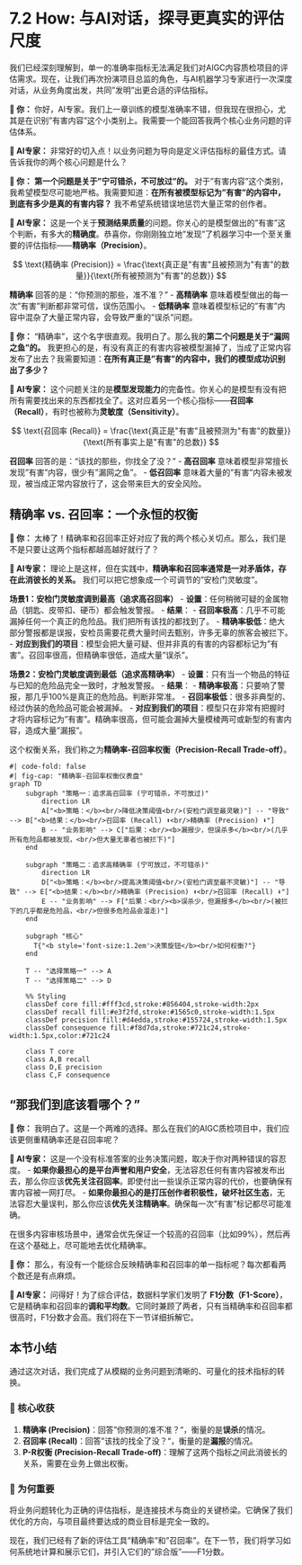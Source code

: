 # 7.2 How: 与AI对话，探寻更真实的评估尺度

我们已经深刻理解到，单一的准确率指标无法满足我们对AIGC内容质检项目的评估需求。现在，让我们再次扮演项目总监的角色，与AI机器学习专家进行一次深度对话，从业务角度出发，共同"发明"出更合适的评估指标。

::: {.callout-note title="与AI的探索之旅"}

**👤 你：** 你好，AI专家。我们上一章训练的模型准确率不错，但我现在很担心，尤其是在识别"有害内容"这个小类别上。我需要一个能回答我两个核心业务问题的评估体系。

**🤖 AI专家：** 非常好的切入点！以业务问题为导向是定义评估指标的最佳方式。请告诉我你的两个核心问题是什么？

**👤 你：** **第一个问题是关于"宁可错杀，不可放过"的。** 对于"有害内容"这个类别，我希望模型尽可能地严格。我需要知道：**在所有被模型标记为"有害"的内容中，到底有多少是真的有害内容？** 我不希望系统错误地惩罚大量正常的创作者。

**🤖 AI专家：** 这是一个关于**预测结果质量**的问题。你关心的是模型做出的"有害"这个判断，有多大的**精确度**。恭喜你，你刚刚独立地"发现"了机器学习中一个至关重要的评估指标——**精确率（Precision）**。

$$
\text{精确率 (Precision)} = \frac{\text{真正是"有害"且被预测为"有害"的数量}}{\text{所有被预测为"有害"的总数}}
$$

**精确率** 回答的是："你预测的那些，准不准？"
-   **高精确率** 意味着模型做出的每一次"有害"判断都非常可信，误伤范围小。
-   **低精确率** 意味着模型标记的"有害"内容中混杂了大量正常内容，会导致严重的"误杀"问题。

**👤 你：** "精确率"，这个名字很直观。我明白了。那么我的**第二个问题是关于"漏网之鱼"的。** 我更担心的是，有没有真正的有害内容被模型漏掉了，当成了正常内容发布了出去？我需要知道：**在所有真正是"有害"的内容中，我们的模型成功识别出了多少？**

**🤖 AI专家：** 这个问题关注的是**模型发现能力**的完备性。你关心的是模型有没有把所有需要找出来的东西都找全了。这对应着另一个核心指标——**召回率（Recall）**，有时也被称为**灵敏度（Sensitivity）**。

$$
\text{召回率 (Recall)} = \frac{\text{真正是"有害"且被预测为"有害"的数量}}{\text{所有事实上是"有害"的总数}}
$$

**召回率** 回答的是："该找的那些，你找全了没？"
-   **高召回率** 意味着模型非常擅长发现"有害"内容，很少有"漏网之鱼"。
-   **低召回率** 意味着大量的"有害"内容未被发现，被当成正常内容放行了，这会带来巨大的安全风险。

## 精确率 vs. 召回率：一个永恒的权衡

**👤 你：** 太棒了！精确率和召回率正好对应了我的两个核心关切点。那么，我们是不是只要让这两个指标都越高越好就行了？

**🤖 AI专家：** 理论上是这样，但在实践中，**精确率和召回率通常是一对矛盾体，存在此消彼长的关系。** 我们可以把它想象成一个可调节的"安检门灵敏度"。

**场景1：安检门灵敏度调到最高（追求高召回率）**
-   **设置**：任何稍微可疑的金属物品（钥匙、皮带扣、硬币）都会触发警报。
-   **结果**：
    -   **召回率极高**：几乎不可能漏掉任何一个真正的危险品。我们把所有该找的都找到了。
    -   **精确率极低**：绝大部分警报都是误报，安检员需要花费大量时间去甄别，许多无辜的旅客会被拦下。
-   **对应到我们的项目**：模型会把大量可疑、但并非真的有害的内容都标记为"有害"。召回率很高，但精确率很低，造成大量"误杀"。

**场景2：安检门灵敏度调到最低（追求高精确率）**
-   **设置**：只有当一个物品的特征与已知的危险品完全一致时，才触发警报。
-   **结果**：
    -   **精确率极高**：只要响了警报，那几乎100%是真正的危险品。判断非常准。
    -   **召回率极低**：很多非典型的、经过伪装的危险品可能会被漏掉。
-   **对应到我们的项目**：模型只在非常有把握时才将内容标记为"有害"。精确率很高，但可能会漏掉大量模棱两可或新型的有害内容，造成大量"漏报"。

这个权衡关系，我们称之为**精确率-召回率权衡（Precision-Recall Trade-off）**。

```mermaid
#| code-fold: false
#| fig-cap: "精确率-召回率权衡仪表盘"
graph TD
    subgraph "策略一：追求高召回率 (宁可错杀，不可放过)"
        direction LR
        A["<b>策略：</b><br/>降低决策阈值<br/>(安检门调至最灵敏)"] -- "导致" --> B["<b>结果：</b><br/>召回率 (Recall) ⬆️<br/>精确率 (Precision) ⬇️"]
        B -- "业务影响" --> C["后果：<br/><b>漏报少，但误杀多</b><br/>(几乎所有危险品都被发现，<br/>但大量无辜者也被拦下)"]
    end

    subgraph "策略二：追求高精确率 (宁可放过，不可错杀)"
        direction LR
        D["<b>策略：</b><br/>提高决策阈值<br/>(安检门调至最不灵敏)"] -- "导致" --> E["<b>结果：</b><br/>精确率 (Precision) ⬆️<br/>召回率 (Recall) ⬇️"]
        E -- "业务影响" --> F["后果：<br/><b>误杀少，但漏报多</b><br/>(被拦下的几乎都是危险品，<br/>但很多危险品会溜走)"]
    end

    subgraph "核心"
      T{"<b style='font-size:1.2em'>决策旋钮</b><br/>如何权衡?"}
    end

    T -- "选择策略一" --> A
    T -- "选择策略二" --> D

    %% Styling
    classDef core fill:#fff3cd,stroke:#856404,stroke-width:2px
    classDef recall fill:#e3f2fd,stroke:#1565c0,stroke-width:1.5px
    classDef precision fill:#d4edda,stroke:#155724,stroke-width:1.5px
    classDef consequence fill:#f8d7da,stroke:#721c24,stroke-width:1.5px,color:#721c24
    
    class T core
    class A,B recall
    class D,E precision
    class C,F consequence
```

## "那我们到底该看哪个？"

**👤 你：** 我明白了。这是一个两难的选择。那么在我们的AIGC质检项目中，我们应该更侧重精确率还是召回率呢？

**🤖 AI专家：** 这是一个没有标准答案的业务决策问题，取决于你对两种错误的容忍度。
-   **如果你最担心的是平台声誉和用户安全**，无法容忍任何有害内容被发布出去，那么你应该**优先关注召回率**。即使付出一些误杀正常内容的代价，也要确保有害内容被一网打尽。
-   **如果你最担心的是打压创作者积极性，破坏社区生态**，无法容忍大量误判，那么你应该**优先关注精确率**。确保每一次"有害"标记都尽可能准确。

在很多内容审核场景中，通常会优先保证一个较高的召回率（比如99%），然后再在这个基础上，尽可能地去优化精确率。

**👤 你：** 那么，有没有一个能综合反映精确率和召回率的单一指标呢？每次都看两个数还是有点麻烦。

**🤖 AI专家：** 问得好！为了综合评估，数据科学家们发明了 **F1分数（F1-Score）**，它是精确率和召回率的**调和平均数**。它同时兼顾了两者，只有当精确率和召回率都很高时，F1分数才会高。我们将在下一节详细拆解它。

:::

## 本节小结

通过这次对话，我们完成了从模糊的业务问题到清晰的、可量化的技术指标的转换。

### 🎯 核心收获
1.  **精确率 (Precision)**：回答"你预测的准不准？"，衡量的是**误杀**的情况。
2.  **召回率 (Recall)**：回答"该找的找全了没？"，衡量的是**漏报**的情况。
3.  **P-R权衡 (Precision-Recall Trade-off)**：理解了这两个指标之间此消彼长的关系，需要在业务上做出权衡。

### 🤔 为何重要
将业务问题转化为正确的评估指标，是连接技术与商业的关键桥梁。它确保了我们优化的方向，与项目最终要达成的商业目标是完全一致的。

现在，我们已经有了新的评估工具"精确率"和"召回率"。在下一节，我们将学习如何系统地计算和展示它们，并引入它们的"综合版"——F1分数。 